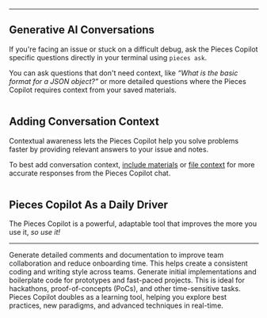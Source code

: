 ***

## Generative AI Conversations

If you're facing an issue or stuck on a difficult debug, ask the Pieces Copilot specific questions directly in your terminal using `pieces ask`.

You can ask questions that don't need context, like *“What is the basic format for a JSON object?”* or more detailed questions where the Pieces Copilot requires context from your saved materials.

<Image src="https://storage.googleapis.com/hashnode_product_documentation_assets/cli_assets/pieces_copilot/_MAIN/pieces_ask_question.png" alt="" align="center" fullwidth="true" />

## Adding Conversation Context

Contextual awareness lets the Pieces Copilot help you solve problems faster by providing relevant answers to your issue and notes.

To best add conversation context, [include materials](https://docs.pieces.app/products/cli/copilot/chat#via-material-index) or [file context](https://docs.pieces.app/products/cli/copilot/chat#via-file-path) for more accurate responses from the Pieces Copilot chat.

<Image src="https://storage.googleapis.com/hashnode_product_documentation_assets/cli_assets/pieces_copilot/_MAIN/adding_file.png" alt="" align="center" fullwidth="true" />

## Pieces Copilot As a Daily Driver

The Pieces Copilot is a powerful, adaptable tool that improves the more you use it, *so use it!*

***

<AccordionGroup>
  <Accordion title="Collaborative Coding Made Easy">
    Generate detailed comments and documentation to improve team collaboration and reduce onboarding time. This helps create a consistent coding and writing style across teams.
  </Accordion>

  <Accordion title="Quick Prototyping">
    Generate initial implementations and boilerplate code for prototypes and fast-paced projects. This is ideal for hackathons, proof-of-concepts (PoCs), and other time-sensitive tasks.
  </Accordion>

  <Accordion title="Skill Enhancement">
    Pieces Copilot doubles as a learning tool, helping you explore best practices, new paradigms, and advanced techniques in real-time.
  </Accordion>
</AccordionGroup>
